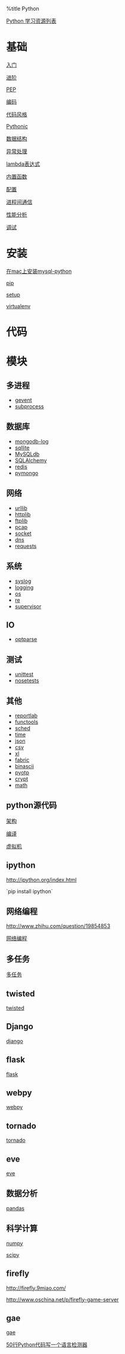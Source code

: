 %title Python

[[https://github.com/kirang89/pycrumbs/blob/master/pycrumbs.md|Python 学习资源列表]]

= 基础 =
[[basic/abc|入门]]

[[more|进阶]]

[[basic/pep|PEP]]

[[basic/encode|编码]]

[[basic/codestyle|代码风格]]

[[basic/pythonic|Pythonic]]

[[basic/datastructure|数据结构]]

[[basic/exceptions|异常处理]]

[[basic/lambda|lambda表达式]]

[[basic/func|内置函数]]

[[basic/conf|配置]]

[[basic/ipc|进程间通信]]

[[performance|性能分析]]

[[debug|调试]]

= 安装 =
[[install_mysql_python_on_mac|在mac上安装mysql-python]]

[[pip|pip]]

[[setup|setup]]

[[virtualenv|virtualenv]]

= 代码 =

= 模块 =

== 多进程 ==
* [[module/gevent|gevent]]
* [[module/subprocess|subprocess]]

== 数据库 ==
* [[module/mongodb-log|mongodb-log]]
* [[module/sqllite|sqllite]]
* [[module/mysqldb|MySQLdb]]
* [[module/sqlalchemy|SQLAlchemy]]
* [[module/redis|redis]]
* [[module/pymongo|pymongo]]

== 网络 ==
* [[module/urllib|urllib]]
* [[module/httplib|httplib]]
* [[module/ftplib|ftplib]]
* [[module/pcap|pcap]]
* [[module/socket|socket]]
* [[module/dns|dns]]
* [[module/requests|requests]]

== 系统 ==
* [[module/syslog|syslog]]
* [[module/logging|logging]]
* [[module/os|os]]
* [[module/re|re]]
* [[module/supervisor|supervisor]]

== IO ==
* [[module/optparse|optparse]]

== 测试 ==
* [[module/unittest|unittest]]
* [[module/nosetests|nosetests]]

== 其他 ==
* [[module/reportlab|reportlab]]
* [[module/functools|functools]]
* [[module/sched|sched]]
* [[module/time|time]]
* [[module/json|json]]
* [[module/csv|csv]]
* [[module/xl|xl]]
* [[fabric|fabric]]
* [[binascii|binascii]]
* [[pyotp|pyotp]]
* [[crypt|crypt]]
* [[math|math]]

== python源代码 ==
[[sourcecode/struct|架构]]

[[sourcecode/compile|编译]]

[[sourcecode/vm|虚拟机]]

== ipython ==
[[http://ipython.org/index.html]]

`pip install ipython`

== 网络编程 ==
[[http://www.zhihu.com/question/19854853]]

[[network/index|网络编程]]

== 多任务 ==
[[multitask/index|多任务]]

== twisted ==
[[twisted/index|twisted]]

== Django ==
[[django/index|django]]

== flask ==
[[flask/index|flask]]

== webpy ==
[[webpy|webpy]]

== tornado ==
[[tornado/index|tornado]]

== eve ==
[[eve|eve]]

== 数据分析 ==
[[pandas|pandas]]

== 科学计算 ==
[[http://www.numpy.org/|numpy]]

[[http://www.scipy.org/|scipy]]

== firefly ==
[[http://firefly.9miao.com/]]

[[http://www.oschina.net/p/firefly-game-server]]

== gae ==
[[gae|gae]]

[[http://blog.jobbole.com/54707/|50行Python代码写一个语言检测器]]
